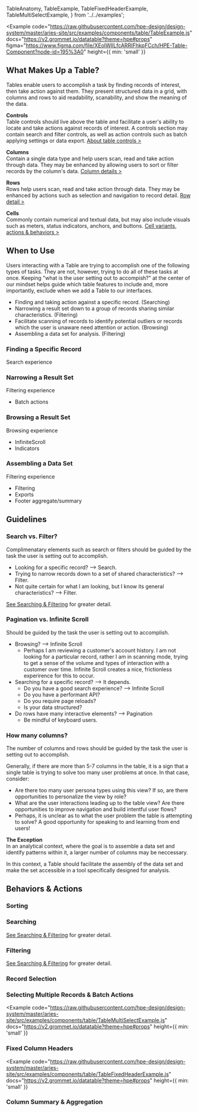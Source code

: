   TableAnatomy,
  TableExample,
  TableFixedHeaderExample,
  TableMultiSelectExample,
} from '../../examples';

<Example
  code="https://raw.githubusercontent.com/hpe-design/design-system/master/aries-site/src/examples/components/table/TableExample.js"
  docs="https://v2.grommet.io/datatable?theme=hpe#props"
  figma="https://www.figma.com/file/XEoIWIlLfcARRIFhkpFCch/HPE-Table-Component?node-id=195%3A0"
  height={{ min: 'small' }}
>
  <TableExample />
</Example>

## What Makes Up a Table?
Tables enable users to accomplish a task by finding records of interest, then take action against them.
They present structured data in a grid, with columns and rows to aid readability, scanability, and show 
the meaning of the data.

<TableAnatomy />

**Controls**<br />
Table controls should live above the table and facilitate a user's ability to locate and 
take actions against records of interest. A controls section may contain search and filter 
controls, as well as action controls such as batch applying settings or data export.
[About table controls >](#sorting)

**Columns**<br />
Contain a single data type and help users scan, read and take action through data.
They may be enhanced by allowing users to sort or filter records by the column's data.
[Column details >](#sorting)

**Rows**<br />
Rows help users scan, read and take action through data. 
They may be enhanced by actions such as selection and navigation to record detail.
[Row detail >](#record-selection)


**Cells**<br />
Commonly contain numerical and textual data, but may also include visuals such as meters, 
status indicators, anchors, and buttons.
[Cell variants, actions & behaviors >]()


## When to Use
Users interacting with a Table are trying to accomplish one of the following types of tasks.
They are not, however, trying to do all of these tasks at once.
Keeping "what is the user setting out to accompish?" at the center of our mindset helps guide which 
table features to include and, more importantly, exclude when we add a Table to our interfaces.

- Finding and taking action against a specific record. (Searching)
- Narrowing a result set down to a group of records sharing similar characteristics. (Filtering)
- Facilitate scanning of records to identify potential outliers or records which the user is unaware need attention or action. (Browsing)
- Assembling a data set for analysis. (Filtering)

### Finding a Specific Record
Search experience

<ExampleImagePreview
  label="See Finding a Specific Record"
  href="#"
  src="/static/images/Finding_Specific_Records.png"
  alt="Example demonstrating how to find a record of interest with a Table"
/>

### Narrowing a Result Set
Filtering experience
- Batch actions

<ExampleImagePreview
  label="See Finding a Specific Record"
  href="#"
  src="/static/images/Finding_Specific_Records.png"
  alt="Example demonstrating how to find a record of interest with a Table"
/>

### Browsing a Result Set
Browsing experience
- InfiniteScroll
- Indicators

<ExampleImagePreview
  label="See Finding a Specific Record"
  href="#"
  src="/static/images/Finding_Specific_Records.png"
  alt="Example demonstrating how to find a record of interest with a Table"
/>

### Assembling a Data Set
Filtering experience
- Filtering
- Exports
- Footer aggregate/summary

<ExampleImagePreview
  label="See Finding a Specific Record"
  href="#"
  src="/static/images/Finding_Specific_Records.png"
  alt="Example demonstrating how to find a record of interest with a Table"
/>

## Guidelines

### Search vs. Filter?
Complimenatary elements such as search or filters should be guided by the task the user 
is setting out to accomplish.
- Looking for a specific record? --> Search.
- Trying to narrow records down to a set of shared characteristics? --> Filter.
- Not quite certain for what I am looking, but I know its general characteristics? --> Filter.

[See Searching & Filtering]() for greater detail.

### Pagination vs. Infinite Scroll
Should be guided by the task the user is setting out to accomplish.

- Browsing? --> Infinite Scroll
  - Perhaps I am reviewing a customer's account history. I am not looking for 
  a particular record, rather I am in scanning mode, trying to get a sense of 
  the volume and types of interaction with a customer over time. Infinite Scroll 
  creates a nice, frictionless experirence for this to occur.
- Searching for a specific record? --> It depends.
  - Do you have a good search experience? --> Infinite Scroll
  - Do you have a performant API?
  - Do you require page reloads?
  - Is your data structured? 
- Do rows have many interactive elements? --> Pagination
  - Be mindful of keyboard users.

### How many columns?
The number of columns and rows should be guided by the task the user is setting 
out to accomplish.

Generally, if there are more than 5-7 columns in the table, it is a sign that 
a single table is trying to solve too many user problems at once. In that case, 
consider:
- Are there too many user persona types using this view? If so, are there opportunities 
to personalize the view by role?
- What are the user interactions leading up to the table view? Are there opportunities 
to improve navigation and build intentful user flows?
- Perhaps, it is unclear as to what the user problem the table is attempting 
to solve? A good opportunity for speaking to and learning from end users!

**The Exception**<br />
In an analytical context, where the goal is to assemble a data set and identify patterns 
within it, a larger number of columns may be neccessary.

In this context, a Table should facilitate the assembly of the data set and make the set 
accessible in a tool specifically designed for analysis.

## Behaviors & Actions

### Sorting

### Searching
[See Searching & Filtering]() for greater detail.

### Filtering
[See Searching & Filtering]() for greater detail.

### Record Selection


### Selecting Multiple Records & Batch Actions
<Example
  code="https://raw.githubusercontent.com/hpe-design/design-system/master/aries-site/src/examples/components/table/TableMultiSelectExample.js"
  docs="https://v2.grommet.io/datatable?theme=hpe#props"
  height={{ min: 'small' }}
>
  <TableMultiSelectExample />
</Example>

### Fixed Column Headers
<Example
  code="https://raw.githubusercontent.com/hpe-design/design-system/master/aries-site/src/examples/components/table/TableFixedHeaderExample.js"
  docs="https://v2.grommet.io/datatable?theme=hpe#props"
  height={{ min: 'small' }}
>
  <TableFixedHeaderExample />
</Example>

### Column Summary & Aggregation

<!-- To be added. Placeholders for future content.
### Pagination

### Infinite Scroll

## Table Cells
-->
